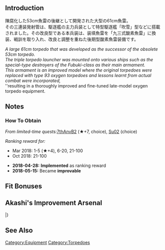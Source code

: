 {{EquipmentInfo|285}}

==Introduction==
陳腐化した53cm魚雷の後継として開発された大型の61cm魚雷。<br>
その三連装発射管は、駆逐艦の主力兵装として特型駆逐艦「吹雪」型などに搭載されました。その改良型である本兵装は、装填魚雷を「九三式酸素魚雷」に換装、戦訓を取り入れ、改良と調整を重ねた後期型酸素魚雷装備です。

''A large 61cm torpedo that was developed as the successor of the obsolete 53cm torpedo.''<br>
''The triple torpedo launcher was mounted onto various ships such as the special-type destroyers of the Fubuki-class as their main armament.''<br>
''This armament is an improved model where the original torpedoes were replaced with type 93 oxygen torpedoes and lessons learnt from actual combat were incorporated,''<br>
''resulting in a thoroughly improved and fine-tuned late-model oxygen torpedo equipment.

==Notes==
<div class="mw-collapsible"><h3>How To Obtain</h3>
<div class="mw-collapsible-content">
''From limited-time quests: ''[[Quests/Seasonal#7thAnvB2|7thAnvB2]] (★+7, choice), [[Quests/Seasonal#Su02|Su02]] (choice)

''Ranking reward for:''
* Mar 2018: 1-5 (★+4), 6-20, 21-100
* Oct 2018: 21-100

</div></div>

<div class="mw-collapsible><h3>Updates History</h3>
<div class="mw-collapsible-content>
* '''2018-04-28:''' '''Implemented''' as ranking reward
* '''2018-05-15:''' Became '''improvable'''
</div></div>

==Fit Bonuses==
{{:61cm Triple (Oxygen) Torpedo Mount Late Model/Bonuses}}

==Akashi's Improvement Arsenal==
{{AkashiWorkshop}}
{{AkashiWorkshopLine
|Name={{PAGENAME}}
|ItemType=TorpedoWeapon
|Fuel=120
|Ammo=180
|Steel=90
|Baux=60
|Mats0-5=5/6
|Mats6-9=6/9
|Mats10=-
|Screws0-5=3/4
|Screws6-9=5/7
|Screws10=-
|EquipConsume0-5=3x{{TorpedoWeapon|61cm Triple Torpedo Mount}}
|EquipConsume6-9=1x{{TorpedoWeapon|61cm Triple (Oxygen) Torpedo Mount}}
|EquipConsume10=-
|Sun=A<br>&nbsp;
|Thu=&nbsp;<br>H
|Fri=A<br>H
|Sat=A<br>H
|2ndShip=[[Ayanami#Second Upgrade|Ayanami Kai Ni]]<br>[[Hatsushimo#Second Upgrade|Hatsushimo Kai Ni]]
}}
|}

==See Also==
{{Equipmentlist}}
[[Category:Equipment]]
[[Category:Torpedoes]]
